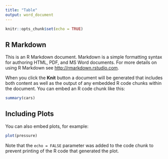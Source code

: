 ```yaml
---
title: "Table"
output: word_document
---
```


```r
knitr::opts_chunk$set(echo = TRUE)
```

## R Markdown

This is an R Markdown document. Markdown is a simple formatting syntax for authoring HTML, PDF, and MS Word documents. For more details on using R Markdown see <http://rmarkdown.rstudio.com>.

When you click the **Knit** button a document will be generated that includes both content as well as the output of any embedded R code chunks within the document. You can embed an R code chunk like this:

```r
summary(cars)
```

## Including Plots

You can also embed plots, for example:

```r
plot(pressure)
```

Note that the `echo = FALSE` parameter was added to the code chunk to prevent printing of the R code that generated the plot.
\begin{lltable}
\begin{longtable}{lllllll}\noalign{\getlongtablewidth\global\LTcapwidth=\longtablewidth}
\caption{Descriptive statistics by year}\\
\toprule
 & \multicolumn{1}{c}{2004} & \multicolumn{1}{c}{2006} & \multicolumn{1}{c}{2008} & \multicolumn{1}{c}{2010} & \multicolumn{1}{c}{2012} & \multicolumn{1}{c}{2014}\\
\midrule
 & M (SD) & M (SD) & M (SD) & M (SD) & M (SD) & M (SD)\\
 & n = 464 & n = 473 & n = 472 & n = 455 & n = 433 & n = 368\\
Women (\%) & 67.03 & 51.27 & 50 & 50 & 50 & 50\\
Age & 69.29 (8.67) & 415.69 (1818.69) & 437.9 (1869.05) & 784.3 (2558.32) & 1230.81 (3184.55) & 2547.92 (4294.57)\\
Yrs Education & 32.71 (451.16) & 32.71 (451.16) & 32.71 (451.16) & 32.71 (451.16) & 32.71 (451.16) & 32.71 (451.16)\\
Mental status & 532.3 (2243.21) & 348.84 (1831.35) & 369.38 (1882.43) & 716.42 (2577.16) & 1165.27 (3208.35) & 2491.39 (4327.15)\\
Word recall immediate & 2618.28 (4393.32) & 2312.5 (4212.51) & 1802.72 (3838.74) & 1802.41 (3838.88) & 2067.44 (4045.65) & 3066.48 (4609.36)\\
Word recall delayed & 617.39 (2398.29) & 474.5 (2115.88) & 413.08 (1979.45) & 780.03 (2675.77) & 1249.19 (3302.77) & 2533.92 (4349.59)\\
Psychosocial Variables & 616.28 (2398.58) & 493.94 (2159.29) & 412.17 (1979.63) & 779.07 (2676.05) & 1248.28 (3303.11) & 2533.16 (4350.03)\\
Loneliness & n = 91 & n = 232 & n = 196 & n = 211 & n = 164 & n = 162\\
Social contact & 8183.1 (3858.45) & 5367.45 (4990.39) & 6020.41 (4898.54) & 5734.75 (4949.56) & 6652.91 (4722.46) & 6775.32 (4677.74)\\
Social support & 8168.2 (3863.62) & 5299.52 (4981.24) & 6011.27 (4888.95) & 5706.6 (4940.89) & 6662.19 (4709.36) & 6682.82 (4701.77)\\
Depression & 8143.8 (3888.66) & 5269.27 (4992.82) & 6003.22 (4898.81) & 5697.47 (4951.39) & 6655.61 (4718.64) & 6696.34 (4704.21)\\
Social network & 593.04 (2361.54) & 409.43 (1980.2) & 409.59 (1980.17) & 838.19 (2771.06) & 1327.88 (3394.54) & 2613.3 (4396.29)\\
 & 8142.73 (3890.9) & 5266.56 (4995.68) & 6000.82 (4901.76) & 5715.17 (4951.6) & 6653.45 (4721.69) & 6694.21 (4707.24)\\
\bottomrule
\end{longtable}
\end{lltable}